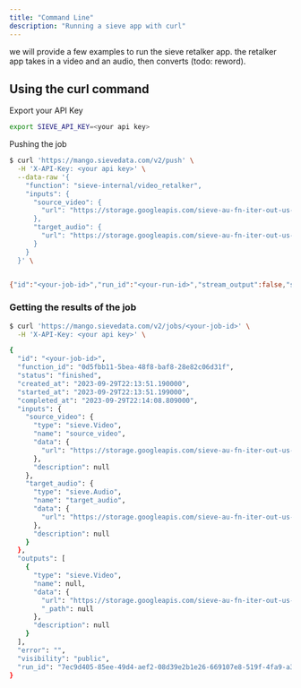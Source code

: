 ```yaml
---
title: "Command Line"
description: "Running a sieve app with curl"
---
```


we will provide a few examples to run the sieve retalker app. the retalker app takes in a video and an audio, then converts (todo: reword).

## Using the curl command

Export your API Key
```sh
export SIEVE_API_KEY=<your api key>
```

Pushing the job

```sh 
$ curl 'https://mango.sievedata.com/v2/push' \
  -H 'X-API-Key: <your api key>' \
  --data-raw '{
    "function": "sieve-internal/video_retalker",
    "inputs": {
      "source_video": {
        "url": "https://storage.googleapis.com/sieve-au-fn-iter-out-us-central1-public-file-upload-bucket/0d5fbb11-5bea-48f8-baf8-28e82c06d31f/d9d382d6-171d-4b79-9ce6-7bfea0691049-input-source_video"
      },
      "target_audio": {
        "url": "https://storage.googleapis.com/sieve-au-fn-iter-out-us-central1-public-file-upload-bucket/0d5fbb11-5bea-48f8-baf8-28e82c06d31f/d9d382d6-171d-4b79-9ce6-7bfea0691049-input-target_audio"
      }
    }
  }' \


{"id":"<your-job-id>","run_id":"<your-run-id>","stream_output":false,"status":"queued","organization_id":"0a27f1ed-b241-4a1e-8b3c-e8aff3b8379c","model_id":"<your-org-id>","workflow_id":null}% 
```


### Getting the results of the job

```sh 
$ curl 'https://mango.sievedata.com/v2/jobs/<your-job-id>' \
  -H 'X-API-Key: <your api key>' \

{
  "id": "<your-job-id>",
  "function_id": "0d5fbb11-5bea-48f8-baf8-28e82c06d31f",
  "status": "finished",
  "created_at": "2023-09-29T22:13:51.190000",
  "started_at": "2023-09-29T22:13:51.199000",
  "completed_at": "2023-09-29T22:14:08.809000",
  "inputs": {
    "source_video": {
      "type": "sieve.Video",
      "name": "source_video",
      "data": {
        "url": "https://storage.googleapis.com/sieve-au-fn-iter-out-us-central1-public-file-upload-bucket/0d5fbb11-5bea-48f8-baf8-28e82c06d31f/7ec9d405-85ee-49d4-aef2-08d39e2b1e26-input-source_video"
      },
      "description": null
    },
    "target_audio": {
      "type": "sieve.Audio",
      "name": "target_audio",
      "data": {
        "url": "https://storage.googleapis.com/sieve-au-fn-iter-out-us-central1-public-file-upload-bucket/0d5fbb11-5bea-48f8-baf8-28e82c06d31f/7ec9d405-85ee-49d4-aef2-08d39e2b1e26-input-target_audio"
      },
      "description": null
    }
  },
  "outputs": [
    {
      "type": "sieve.Video",
      "name": null,
      "data": {
        "url": "https://storage.googleapis.com/sieve-au-fn-iter-out-us-central1-public-file-upload-bucket/0d5fbb11-5bea-48f8-baf8-28e82c06d31f/7ec9d405-85ee-49d4-aef2-08d39e2b1e26-output-89b2931b-a190-4e8c-a25f-6220ca586cce.mp4",
        "_path": null
      },
      "description": null
    }
  ],
  "error": "",
  "visibility": "public",
  "run_id": "7ec9d405-85ee-49d4-aef2-08d39e2b1e26-669107e8-519f-4fa9-a393-f7540c713291"
}
```

